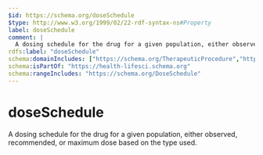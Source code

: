 ```yaml
---
$id: https://schema.org/doseSchedule
$type: http://www.w3.org/1999/02/22-rdf-syntax-ns#Property
label: doseSchedule
comment: |
  A dosing schedule for the drug for a given population, either observed, recommended, or maximum dose based on the type used.
rdfs:label: "doseSchedule"
schema:domainIncludes: ["https://schema.org/TherapeuticProcedure","https://schema.org/Drug"]
schema:isPartOf: "https://health-lifesci.schema.org"
schema:rangeIncludes: "https://schema.org/DoseSchedule"
---
```


# doseSchedule

A dosing schedule for the drug for a given population, either observed, recommended, or maximum dose based on the type used.


